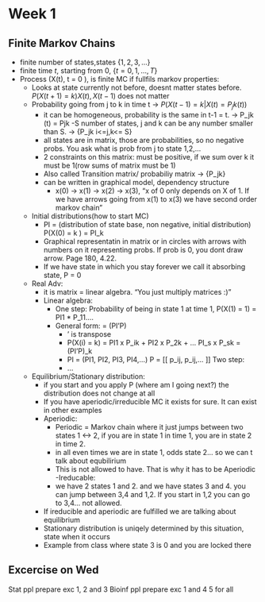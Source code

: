 # Week 1

## Finite Markov Chains

- finite number of states,states $\{1,2,3,...\}$
- finite time $t$, starting from 0, $\{t=0, 1, ..., T\}$
- Process (X(t), t = 0 ), is finite MC if fullfils markov properties:
    - Looks at state currently not before, doesnt matter states before. $P(X (t + 1) = k) X(t) , X(t-1)$ does not matter
    - Probability going from j to k in time t -> $P(X(t-1) = k | X(t) = P_jk(t) )$
      - it can be homogeneous, probability is the same in t-1 = t. -> P_jk (t) = Pjk
    -S number of states, j and k can be any number smaller than S. -> {P_jk i<=j,k<= S}
      - all states are in matrix, those are probabilities, so no negative probs. You ask what is prob from j to state 1,2,...
      - 2 constraints on this matrix: must be positive, if we sum over k it must be 1(row sums of matrix must be 1)
      - Also called Transition matrix/ probabiliy matrix -> {P_jk}
      - can be written in graphical model, dependency structure
        - x(0) -> x(1) -> x(2) -> x(3), "x of 0 only depends on X of 1. If we have arrows going from x(1) to x(3) we have second order markov chain"
    - Initial distributions(how to start MC)
      - PI = (distribution of state base, non negative, initial distribution) P(X(0) = k ) = PI_k
      - Graphical representatin in matrix or in circles with arrows with numbers on it representing probs. If prob is 0, you dont draw arrow. Page 180, 4.22.
      - If we have state in which you stay forever we call it absorbing state, P = 0
    - Real Adv:
      - it is matrix = linear algebra. "You just multiply matrices :)"
      - Linear algebra:
        - One step: Probability of being in state 1 at time 1, P(X(1) = 1) = PI1 * P_11....
        - General form:  = (PI'P)
          - ' is transpose
          - P(X(i) = k) = PI1 x P_ik + PI2 x P_2k + ... PI_s x P_sk = (PI'P)_k
          - PI = (PI1, PI2, PI3, PI4,...) P = [[ p_ij, p_ij,... ]]
        Two step:
          - ...
    - Equilibrium/Stationary distribution:
      - if you start and you apply P (where am I going next?) the distribution does not change at all
      - If you have aperiodic/irreducible MC it exists for sure. It can exist in other examples
      - Aperiodic:
        - Periodic = Markov chain where it just jumps between two states 1 <-> 2, if you are in state 1 in time 1, you are in state 2 in time 2.
        - in all even times we are in state 1, odds state 2... so we can t talk about equbilirium
        - This is not allowed to have. That is why it has to be Aperiodic
      -Ireducable:
        - we have 2 states 1 and 2. and we have states 3 and 4. you can jump between 3,4 and 1,2. If you start in 1,2 you can go to 3,4... not allowed.
      - If ireducible and aperiodic are fulfilled we are talking about equilibrium
      - Stationary distribution is uniqely determined by this situation, state when it occurs
      - Example from class where state 3 is 0 and you are locked there


## Excercise on Wed
Stat ppl prepare exc 1, 2 and 3
Bioinf ppl prepare exc 1 and 4
5 for all
